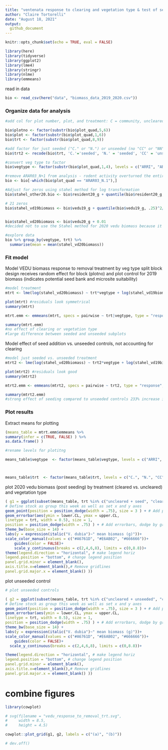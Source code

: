 ```yaml
---
title: "ventenata response to clearing and vegetation type & test of seeding vs. unseeded control"
author: "Claire Tortorelli"
date: "August 18, 2021"
output:
  github_document
---
```


```r
knitr::opts_chunk$set(echo = TRUE, eval = FALSE)

library(here)
library(tidyverse)
library(ggplot2)
library(lme4)
library(stringr)
library(nlme)
library(emmeans)
```

read in data
```r
bio <- read_csv(here("data", "biomass_data_2019_2020.csv"))
```

### Organize data for analysis
```r

#add col for plot number, plot, and treatment: C = community, uncleared; N = no neighbors, cleared (apologies for the confusing codes)

bio$plotno <- factor(substr(bio$plot_quad,5,6))
bio$plot <- factor(substr(bio$plot_quad,1,6))
bio$trt <- factor(substr(bio$plot_quad,8,9))

#add factor for just seeded ("C." or "N.") or unseeded (no "CC" or "NN")
bio$trt2 <- recode(bio$trt, 'C.'='seeded', 'N.' = 'seeded', 'CC' = 'unseeded', 'NN'='unseeded')

#convert veg type to factor
bio$vegtype <- factor(substr(bio$plot_quad,1,4), levels = c("ARRI", "ARAR" , "SEEP"))

#remove ARAR03_N+1 from analysis - rodent activity overturned the entire quadrat.
bio <- bio[-which(bio$plot_quad == "ARAR03_N.1"),]

#Adjust for zeros using stahel method for log transformation
bio$stahel_other20.bio <- bio$resident20_g + quantile(bio$resident20_g, .25)^2/quantile(bio$resident20_g, .75) #there are 6 zeros, all in cleared subplots

# 21 zeros
bio$stahel_vd19biomass <- bio$vedu19_g + quantile(bio$vedu19_g, .25)^2/quantile(bio$vedu19_g, .75) 


bio$stahel_vd20biomass <- bio$vedu20_g + 0.01
#decided not to use the Stahel method for 2020 vedu biomass because it added 0.3g which was quite a bit more than the other biomass adjustments (closer to 0.01)

#explore data
bio %>% group_by(vegtype, trt) %>%
  summarise(mean = mean(stahel_vd20biomass))
```

### Fit model

Model VEDU biomass response to removal treatment by veg type
split block design receives random effect for block (plotno) and plot
control for 2019 biomass (indicates potential seed bank and microsite suitability)

```r

#model treatment 
mtrt <- lme(log(stahel_vd20biomass) ~ trt*vegtype + log(stahel_vd19biomass), random = ~ 1|plotno/plot, data = bio)

plot(mtrt) #residuals look symmetrical 
summary(mtrt)

mtrt.emm <- emmeans(mtrt, specs = pairwise ~ trt|vegtype, type = "response", adjust = "none")

summary(mtrt.emm) 
#no effect of clearing or vegetation type
#large difference between seeded and unseeded subplots
```

Model effect of seed addition vs. unseeded controls, not accounting for clearing
```r
#model just seeded vs. unseeded treatment 
mtrt2 <- lme(log(stahel_vd20biomass) ~ trt2*vegtype + log(stahel_vd19biomass), random = ~ 1|plotno/plot, data = bio)

plot(mtrt2) #residuals look good
summary(mtrt2)

mtrt2.emm <- emmeans(mtrt2, specs = pairwise ~ trt2, type = "response", adjist = "none")

summary(mtrt2.emm)
#strong effect of seeding compared to unseeded controls 233% increase in vedu biomass
```

### Plot results

Extract means for plotting
```r

(means_table = mtrt.emm$emmeans %>%
summary(infer = c(TRUE, FALSE) ) %>%
as.data.frame() )

#rename levels for plotitng

means_table$vegtype  <- factor(means_table$vegtype, levels = c("ARRI", "ARAR", "SEEP"), labels = c("scabland", "low sage-steppe", "wet meadow"))



means_table$trt  <- factor(means_table$trt, levels = c("C.", "N.", "CC", "NN"), labels = c("uncleared + seed", "cleared + seed", "uncleared + unseeded", "cleared + unseeded"))

```


plot 2020 vedu biomass (post seeding) by treatment (cleared vs. uncleared) and vegetation type
```r

( g1 = ggplot(subset(means_table, trt %in% c("uncleared + seed", "cleared + seed")), aes(y = response, x = vegtype, group = trt, color = vegtype)) +
# Define stock as group this week as well as set x and y axes
geom_point(position = position_dodge(width = .75), size = 3 ) + # Add points, dodge by group
geom_errorbar(aes(ymin = lower.CL, ymax = upper.CL,
linetype = trt, width = 0.5), size = 1,
position = position_dodge(width = .75) ) + # Add errorbars, dodge by group
theme_bw(base_size = 14) +
labs(y = expression(italic("V. dubia")~" mean biomass (g)"))+
scale_color_manual(values = c("#A6761D", "#E6AB02", "#666666"))+
    guides(color = FALSE)+
    scale_y_continuous(breaks = c(2,4,6,8), limits = c(0,8.8))+
theme(legend.direction = "horizontal", # make legend horiz
legend.position = "bottom", # change legend position
panel.grid.minor = element_blank(),
axis.title.x=element_blank(),# Remove gridlines
panel.grid.major.x = element_blank() ))
```

plot unseeded control
```r
# plot unseeded controls

( g2 = ggplot(subset(means_table, trt %in% c("uncleared + unseeded", "cleared + unseeded")), aes(y = response, x = vegtype, group = trt, color = vegtype)) +
# Define stock as group this week as well as set x and y axes
geom_point(position = position_dodge(width = .75), size = 3 ) + # Add points, dodge by group
geom_errorbar(aes(ymin = lower.CL, ymax = upper.CL,
linetype = trt, width = 0.5), size = 1,
position = position_dodge(width = .75) ) + # Add errorbars, dodge by group
theme_bw(base_size = 14) +
labs(y = expression(italic("V. dubia")~" mean biomass (g)"))+
scale_color_manual(values = c("#A6761D", "#E6AB02", "#666666"))+
    guides(color = FALSE)+
  scale_y_continuous(breaks = c(2,4,6,8), limits = c(0,8.8))+

theme(legend.direction = "horizontal", # make legend horiz
legend.position = "bottom", # change legend position
panel.grid.minor = element_blank(),
axis.title.x=element_blank(),# Remove gridlines
panel.grid.major.x = element_blank() ))

```
# combine figures
```r
library(cowplot)

# svg(filename = "vedu_response_to_removal_trt.svg",
#     width = 8.5,
#     height = 4.5)

cowplot::plot_grid(g1, g2, labels = c("(a)", "(b)"))

# dev.off()
```




